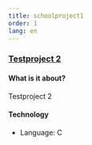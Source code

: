 ```yaml
---
title: schoolproject1
order: 1
lang: en
---
```


### [Testproject 2](https://github.com/TobMoeller/)

#### What is it about?

Testproject 2

<!-- #### difficultys? -->

#### Technology

- Language: C
